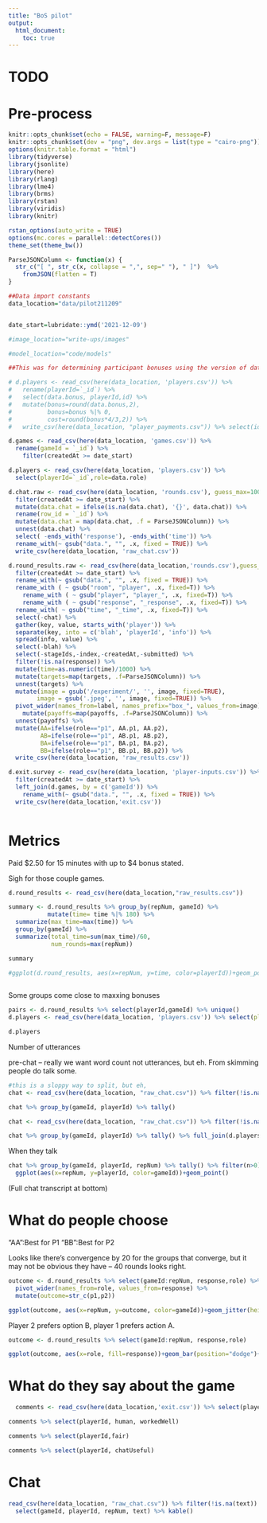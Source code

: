 ```yaml
---
title: "BoS pilot"
output:
  html_document: 
    toc: true
---
```


# TODO

# Pre-process

```r
knitr::opts_chunk$set(echo = FALSE, warning=F, message=F)
knitr::opts_chunk$set(dev = "png", dev.args = list(type = "cairo-png"))
options(knitr.table.format = "html")
library(tidyverse)
library(jsonlite)
library(here)
library(rlang)
library(lme4)
library(brms)
library(rstan)
library(viridis)
library(knitr)

rstan_options(auto_write = TRUE)
options(mc.cores = parallel::detectCores())
theme_set(theme_bw())

ParseJSONColumn <- function(x) {
  str_c("[ ", str_c(x, collapse = ",", sep=" "), " ]")  %>% 
    fromJSON(flatten = T)
}

##Data import constants
data_location="data/pilot211209"


date_start=lubridate::ymd('2021-12-09')

#image_location="write-ups/images"

#model_location="code/models"
```

```r
##This was for determining participant bonuses using the version of data with PID

# d.players <- read_csv(here(data_location, 'players.csv')) %>%
#   rename(playerId=`_id`) %>%
#   select(data.bonus, playerId,id) %>%
#   mutate(bonus=round(data.bonus,2),
#          bonus=bonus %|% 0,
#          cost=round(bonus*4/3,2)) %>%
#   write_csv(here(data_location, "player_payments.csv")) %>% select(id,bonus) %>% write_csv(here(data_location,"for_prolific.csv"))

```


```r

d.games <- read_csv(here(data_location, 'games.csv')) %>% 
  rename(gameId = `_id`) %>% 
    filter(createdAt >= date_start)

d.players <- read_csv(here(data_location, 'players.csv')) %>% 
  select(playerId=`_id`,role=data.role)

d.chat.raw <- read_csv(here(data_location, 'rounds.csv'), guess_max=10000) %>%
  filter(createdAt >= date_start) %>%
  mutate(data.chat = ifelse(is.na(data.chat), '{}', data.chat)) %>%
  rename(row_id = `_id`) %>%
  mutate(data.chat = map(data.chat, .f = ParseJSONColumn)) %>%
  unnest(data.chat) %>% 
  select( -ends_with('response'), -ends_with('time')) %>%
  rename_with(~ gsub("data.", "", .x, fixed = TRUE)) %>% 
  write_csv(here(data_location, 'raw_chat.csv'))

d.round_results.raw <- read_csv(here(data_location,'rounds.csv'),guess_max=10000) %>% 
  filter(createdAt >= date_start) %>% 
  rename_with(~ gsub("data.", "", .x, fixed = TRUE)) %>% 
  rename_with ( ~ gsub("room", "player", .x, fixed=T)) %>% 
    rename_with ( ~ gsub("player", "player_", .x, fixed=T)) %>% 
    rename_with ( ~ gsub("response", "_response", .x, fixed=T)) %>% 
  rename_with( ~ gsub("time", "_time", .x, fixed=T)) %>% 
  select(-chat) %>% 
  gather(key, value, starts_with('player')) %>% 
  separate(key, into = c('blah', 'playerId', 'info')) %>% 
  spread(info, value) %>% 
  select(-blah) %>% 
  select(-stageIds,-index,-createdAt,-submitted) %>% 
  filter(!is.na(response)) %>% 
  mutate(time=as.numeric(time)/1000) %>% 
  mutate(targets=map(targets, .f=ParseJSONColumn)) %>% 
  unnest(targets) %>% 
  mutate(image = gsub('/experiment/', '', image, fixed=TRUE),
        image = gsub('.jpeg', '', image, fixed=TRUE)) %>% 
  pivot_wider(names_from=label, names_prefix="box_", values_from=image) %>% 
    mutate(payoffs=map(payoffs, .f=ParseJSONColumn)) %>%
  unnest(payoffs) %>% 
  mutate(AA=ifelse(role=="p1", AA.p1, AA.p2),
         AB=ifelse(role=="p1", AB.p1, AB.p2),
         BA=ifelse(role=="p1", BA.p1, BA.p2),
         BB=ifelse(role=="p1", BB.p1, BB.p2)) %>% 
  write_csv(here(data_location, 'raw_results.csv'))

d.exit.survey <- read_csv(here(data_location, 'player-inputs.csv')) %>%
  filter(createdAt >= date_start) %>%
  left_join(d.games, by = c('gameId')) %>%
    rename_with(~ gsub("data.", "", .x, fixed = TRUE)) %>% 
  write_csv(here(data_location,'exit.csv'))



```

# Metrics
Paid $2.50 for 15 minutes with up to $4 bonus stated. 

Sigh for those couple games.

```r
d.round_results <- read_csv(here(data_location,"raw_results.csv"))

summary <- d.round_results %>% group_by(repNum, gameId) %>% 
           mutate(time= time %|% 180) %>% 
  summarize(max_time=max(time)) %>% 
  group_by(gameId) %>% 
  summarize(total_time=sum(max_time)/60,
            num_rounds=max(repNum))

summary

```
```r

#ggplot(d.round_results, aes(x=repNum, y=time, color=playerId))+geom_point()
       
```

Some groups come close to maxxing bonuses

```r
pairs <- d.round_results %>% select(playerId,gameId) %>% unique()
d.players <- read_csv(here(data_location, 'players.csv')) %>% select(playerId=`_id`,data.bonus) %>% filter(!is.na(data.bonus)) %>% left_join(pairs) %>% arrange(gameId)

d.players
```

Number of utterances 

pre-chat -- really we want word count not utterances, but eh. 
From skimming people do talk some. 
```r
#this is a sloppy way to split, but eh, 
chat <- read_csv(here(data_location, "raw_chat.csv")) %>% filter(!is.na(text)) %>% filter(is.na(targets))

chat %>% group_by(gameId, playerId) %>% tally()
```

```r
chat <- read_csv(here(data_location, "raw_chat.csv")) %>% filter(!is.na(text)) %>% filter(!is.na(targets))

chat %>% group_by(gameId, playerId) %>% tally() %>% full_join(d.players)

```

When they talk

```r
chat %>% group_by(gameId, playerId, repNum) %>% tally() %>% filter(n>0) %>% 
  ggplot(aes(x=repNum, y=playerId, color=gameId))+geom_point()

```
(Full chat transcript at bottom)



# What do people choose
   "AA":Best for P1
   "BB":Best for P2

Looks like there's convergence by 20 for the groups that converge, but it may not be obvious they have -- 40 rounds looks right. 

```r
outcome <- d.round_results %>% select(gameId:repNum, response,role) %>% 
  pivot_wider(names_from=role, values_from=response) %>% 
  mutate(outcome=str_c(p1,p2))

ggplot(outcome, aes(x=repNum, y=outcome, color=gameId))+geom_jitter(height=.1)+facet_wrap(.~gameId)

```

Player 2 prefers option B, player 1 prefers action A. 

```r
outcome <- d.round_results %>% select(gameId:repNum, response,role)

ggplot(outcome, aes(x=role, fill=response))+geom_bar(position="dodge")+facet_wrap(.~gameId)

```

# What do they say about the game



```r
  comments <- read_csv(here(data_location,'exit.csv')) %>% select(playerId, gameId, human, workedWell, fair, chatUseful) %>% mutate(gameId=str_sub(gameId, 0,2),playerId=str_sub(playerId, 0,2)) %>% filter(!is.na(gameId)) %>% arrange(gameId)

comments %>% select(playerId, human, workedWell)

comments %>% select(playerId,fair)

comments %>% select(playerId, chatUseful)

```
# Chat

```r
read_csv(here(data_location, "raw_chat.csv")) %>% filter(!is.na(text)) %>% mutate(gameId=str_sub(gameId, 0,2),playerId=str_sub(playerId, 0,2)) %>% 
  select(gameId, playerId, repNum, text) %>% kable()

```